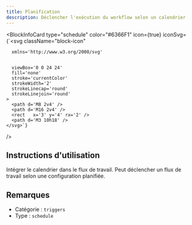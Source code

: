 ```yaml
---
title: Planification
description: Déclencher l'exécution du workflow selon un calendrier
---
```



<BlockInfoCard 
  type="schedule"
  color="#6366F1"
  icon={true}
  iconSvg={`<svg className="block-icon"
      
      xmlns='http://www.w3.org/2000/svg'
      
      
      viewBox='0 0 24 24'
      fill='none'
      stroke='currentColor'
      strokeWidth='2'
      strokeLinecap='round'
      strokeLinejoin='round'
    >
      <path d='M8 2v4' />
      <path d='M16 2v4' />
      <rect   x='3' y='4' rx='2' />
      <path d='M3 10h18' />
    </svg>`}
/>

## Instructions d'utilisation

Intégrer le calendrier dans le flux de travail. Peut déclencher un flux de travail selon une configuration planifiée.

## Remarques

- Catégorie : `triggers`
- Type : `schedule`
